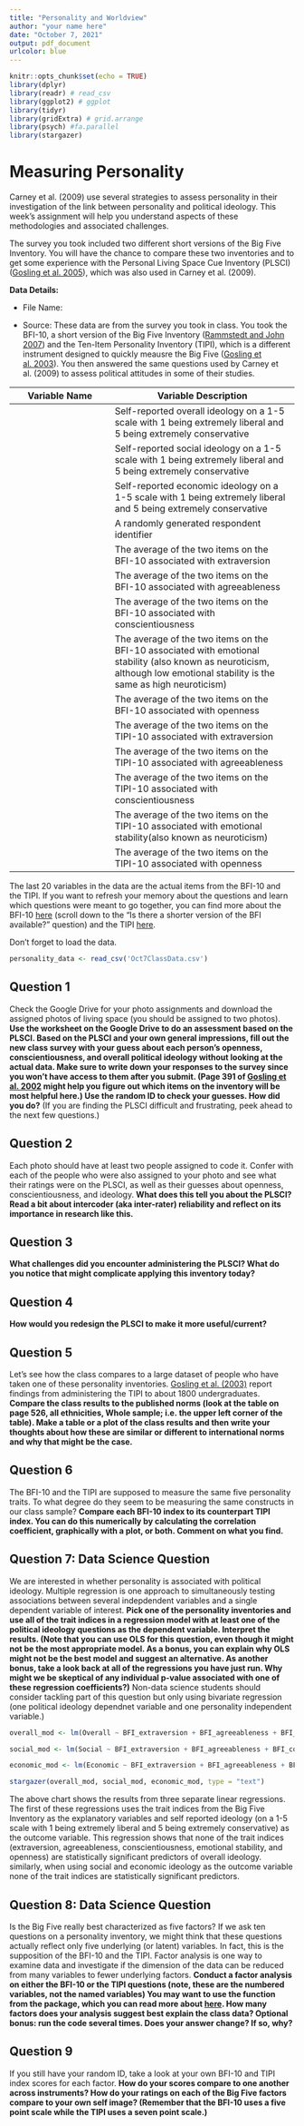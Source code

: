 ```yaml
---
title: "Personality and Worldview"
author: "your name here"
date: "October 7, 2021"
output: pdf_document
urlcolor: blue
---
```


```r
knitr::opts_chunk$set(echo = TRUE)
library(dplyr)
library(readr) # read_csv
library(ggplot2) # ggplot
library(tidyr)
library(gridExtra) # grid.arrange
library(psych) #fa.parallel
library(stargazer)
```

# Measuring Personality

Carney et al. (2009) use several strategies to assess personality in their investigation of the link between personality and political ideology. This week's assignment will help you understand aspects of these methodologies and associated challenges.

The survey you took included two different short versions of the Big Five Inventory. You will have the chance to compare these two inventories and to get some experience with the Personal Living Space Cue Inventory (PLSCI) ([Gosling et al. 2005](http://gosling.psy.utexas.edu/wp-content/uploads/2014/09/EnvandBehav05GoslingetalPLSCI.pdf)), which was also used in Carney et al. (2009). 

**Data Details:**

* File Name: \texttt{Oct7ClassData.csv}

* Source: These data are from the survey you took in class. You took the BFI-10, a short version of the Big Five Inventory ([Rammstedt and John 2007](https://psycnet.apa.org/record/2007-02371-015)) and the Ten-Item Personality Inventory (TIPI), which is a different instrument designed to quickly meausre the Big Five ([Gosling et al. 2003](http://gosling.psy.utexas.edu/wp-content/uploads/2014/09/JRP-03-tipi.pdf)). You then answered the same questions used by Carney et al. (2009) to assess political attitudes in some of their studies.

Variable Name         | Variable Description
--------------------- | --------------------------------------
\texttt{Overall}         | Self-reported overall ideology on a 1-5 scale with 1 being extremely liberal and 5 being extremely conservative
\texttt{Social}       | Self-reported social ideology on a 1-5 scale with 1 being extremely liberal and 5 being extremely conservative
\texttt{Economic}    | Self-reported economic ideology on a 1-5 scale with 1 being extremely liberal and 5 being extremely conservative
\texttt{Random ID}| A randomly generated respondent identifier
\texttt{BFI\_extraversion}        | The average of the two items on the BFI-10 associated with extraversion
\texttt{BFI\_agreeableness}    | The average of the two items on the BFI-10 associated with agreeableness
\texttt{BFI\_conscientiousness}| The average of the two items on the BFI-10 associated with conscientiousness
\texttt{BFI\_emot\_stability}| The average of the two items on the BFI-10 associated with emotional stability (also known as neuroticism, although low emotional stability is the same as high neuroticism)
\texttt{BFI\_openness} | The average of the two items on the BFI-10 associated with openness
\texttt{TIPI\_extraversion}| The average of the two items on the TIPI-10 associated with extraversion
\texttt{TIPI\_agreeableness}    | The average of the two items on the TIPI-10 associated with agreeableness
\texttt{TIPI\_conscientiousness}| The average of the two items on the TIPI-10 associated with conscientiousness
\texttt{TIPI\_emot\_stability}| The average of the two items on the TIPI-10 associated with emotional stability(also known as neuroticism)
\texttt{TIPI\_openness} | The average of the two items on the TIPI-10 associated with openness

The last 20 variables in the data are the actual items from the BFI-10 and the TIPI. If you want to refresh your memory about the questions and learn which questions were meant to go together, you can find more about the BFI-10 [here](https://www.ocf.berkeley.edu/~johnlab/bfi.htm) (scroll down to the "Is there a shorter version of the BFI available?" question) and the TIPI [here](http://gosling.psy.utexas.edu/scales-weve-developed/ten-item-personality-measure-tipi/ten-item-personality-inventory-tipi/).

Don't forget to load the data.

```r
personality_data <- read_csv('Oct7ClassData.csv')
```

## Question 1
Check the Google Drive for your photo assignments and download the assigned photos of living space (you should be assigned to two photos). **Use the worksheet on the Google Drive to do an assessment based on the PLSCI. Based on the PLSCI and your own general impressions, fill out the new class survey with your guess about each person's openness, conscientiousness, and overall political ideology without looking at the actual data. Make sure to write down your responses to the survey since you won't have access to them after you submit. (Page 391 of [Gosling et al. 2002](http://gosling.psy.utexas.edu/wp-content/uploads/2014/09/JPSP02-Roomwithacue.pdf) might help you figure out which items on the inventory will be most helpful here.) Use the random ID to check your guesses. How did you do?** (If you are finding the PLSCI difficult and frustrating, peek ahead to the next few questions.)


## Question 2
Each photo should have at least two people assigned to code it. Confer with each of the people who were also assigned to your photo and see what their ratings were on the PLSCI, as well as their guesses about openness, conscientiousness, and ideology. **What does this tell you about the PLSCI? Read a bit about intercoder (aka inter-rater) reliability and reflect on its importance in research like this.**


## Question 3
**What challenges did you encounter administering the PLSCI? What do you notice that might complicate applying this inventory today?**


## Question 4
**How would you redesign the PLSCI to make it more useful/current?**


## Question 5
Let's see how the class compares to a large dataset of people who have taken one of these personality inventories. [Gosling et al. (2003)](https://citeseerx.ist.psu.edu/viewdoc/download?doi=10.1.1.113.6704&rep=rep1&type=pdf) report findings from administering the TIPI to about 1800 undergraduates. **Compare the class results to the published norms (look at the table on page 526, all ethnicities, Whole sample; i.e. the upper left corner of the table). Make a table or a plot of the class results and then write your thoughts about how these are similar or different to international norms and why that might be the case.**


## Question 6
The BFI-10 and the TIPI are supposed to measure the same five personality traits. To what degree do they seem to be measuring the same constructs in our class sample? **Compare each BFI-10 index to its counterpart TIPI index. You can do this numerically by calculating the correlation coefficient, graphically with a plot, or both. Comment on what you find.**


## Question 7: Data Science Question
We are interested in whether personality is associated with political ideology. Multiple regression is one approach to simultaneously testing associations between several indepdendent variables and a single dependent variable of interest. **Pick one of the personality inventories and use all of the trait indices in a regression model with at least one of the political ideology questions as the dependent variable. Interpret the results. (Note that you can use OLS for this question, even though it might not be the most appropriate model. As a bonus, you can explain why OLS might not be the best model and suggest an alternative. As another bonus, take a look back at all of the regressions you have just run. Why might we be skeptical of any individual p-value associated with one of these regression coefficients?)** Non-data science students should consider tackling part of this question but only using bivariate regression (one political ideology dependnet variable and one personality independent variable.)


```r

overall_mod <- lm(Overall ~ BFI_extraversion + BFI_agreeableness + BFI_conscientiousness + BFI_emot_stability + BFI_openness, data = personality_data)

social_mod <- lm(Social ~ BFI_extraversion + BFI_agreeableness + BFI_conscientiousness + BFI_emot_stability + BFI_openness, data = personality_data)

economic_mod <- lm(Economic ~ BFI_extraversion + BFI_agreeableness + BFI_conscientiousness + BFI_emot_stability + BFI_openness, data = personality_data)

stargazer(overall_mod, social_mod, economic_mod, type = "text")
```

The above chart shows the results from three separate linear regressions. The first of these regressions uses the trait indices from the Big Five Inventory as the explanatory variables and self reported ideology (on a 1-5 scale with 1 being extremely liberal and 5 being extremely conservative) as the outcome variable. This regression shows that none of the trait indices (extraversion, agreeableness, conscientiousness, emotional stability, and openness) are statistically significant predictors of overall ideology. similarly, when using social and economic ideology as the outcome variable none of the trait indices are statistically significant predictors. 

## Question 8: Data Science Question
Is the Big Five really best characterized as five factors? If we ask ten questions on a personality inventory, we might think that these questions actually reflect only five underlying (or latent) variables. In fact, this is the supposition of the BFI-10 and the TIPI. Factor analysis is one way to examine data and investigate if the dimension of the data can be reduced from many variables to fewer underlying factors.  **Conduct a factor analysis on either the BFI-10 or the TIPI questions (note, these are the numbered variables, not the named variables) You may want to use the \texttt{fa.parallel} function from the \texttt{psych} package, which you can read more about [here](https://cran.r-project.org/web/packages/psychTools/vignettes/factor.pdf). How many factors does your analysis suggest best explain the class data? Optional bonus: run the code several times. Does your answer change? If so, why?**


## Question 9
If you still have your random ID, take a look at your own BFI-10 and TIPI index scores for each factor. **How do your scores compare to one another across instruments? How do your ratings on each of the Big Five factors compare to your own self image? (Remember that the BFI-10 uses a five point scale while the TIPI uses a seven point scale.)**




